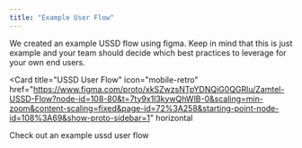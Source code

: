 ```yaml
---
title: "Example User Flow"
---
```


We created an example USSD flow using figma. Keep in mind that this is just example and your team should
decide which best practices to leverage for your own end users.

<Card
  title="USSD User Flow"
  icon="mobile-retro"
  href="https://www.figma.com/proto/xkSZwzsNTpYDNQiG0QGRlu/Zamtel-USSD-Flow?node-id=108-80&t=7ty9x1l3kywQhWlB-0&scaling=min-zoom&content-scaling=fixed&page-id=72%3A258&starting-point-node-id=108%3A69&show-proto-sidebar=1"
  horizontal
>
  Check out an example ussd user flow
</Card>

